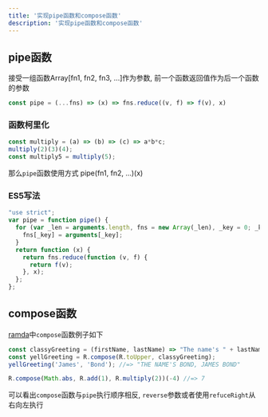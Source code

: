 ```yaml
---
title: '实现pipe函数和compose函数'
description: '实现pipe函数和compose函数'
---
```


## pipe函数
接受一组函数Array[fn1, fn2, fn3, ...]作为参数, 前一个函数返回值作为后一个函数的参数
```js
const pipe = (...fns) => (x) => fns.reduce((v, f) => f(v), x)
```
### 函数柯里化
```js
const multiply = (a) => (b) => (c) => a*b*c;
multiply(2)(3)(4);
const multiply5 = multiply(5);
```
那么`pipe`函数使用方式 pipe(fn1, fn2, ...)(x)

### ES5写法
```js
"use strict";
var pipe = function pipe() {
  for (var _len = arguments.length, fns = new Array(_len), _key = 0; _key < _len; _key++) {
    fns[_key] = arguments[_key];
  }
  return function (x) {
    return fns.reduce(function (v, f) {
      return f(v);
    }, x);
  };
};
```

## compose函数
[ramda](https://ramdajs.com/docs/#compose)中`compose`函数例子如下
```js
const classyGreeting = (firstName, lastName) => "The name's " + lastName + ", " + firstName + " " + lastName
const yellGreeting = R.compose(R.toUpper, classyGreeting);
yellGreeting('James', 'Bond'); //=> "THE NAME'S BOND, JAMES BOND"

R.compose(Math.abs, R.add(1), R.multiply(2))(-4) //=> 7
```
可以看出`compose`函数与`pipe`执行顺序相反, `reverse`参数或者使用`refuceRight`从右向左执行